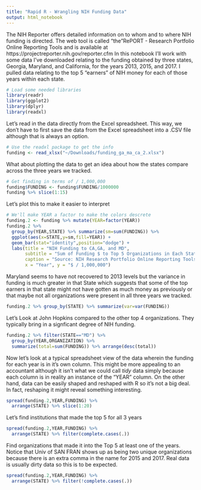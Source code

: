 ```yaml
---
title: "Rapid R - Wrangling NIH Funding Data"
output: html_notebook
---
```


The NIH Reporter offers detailed information on to whom and to where NIH funding is directed. The web tool
is called "the"RePORT - Research Portfolio Online Reporting Tools and is available at https://projectreporter.nih.gov/reporter.cfm  In this notebook I'll work with some data I've downloaded relating to the funding obtained by three states, Georgia, Maryland, and California, for the years 2013, 2015, and 2017. I pulled
data relating to the top 5 "earners" of NIH money for each of those years within each state. 


```r
# Load some needed libraries
library(readr)
library(ggplot2)
library(dplyr)
library(readxl)
```


Let's read in the data directly from the Excel spreadsheet. This way, we don't have to first save the data from the Excel spreadsheet into a .CSV file although that is always an option. 

```r
# Use the readxl package to get the info
funding <- read_xlsx("~/Downloads/funding_ga_ma_ca_2.xlsx")
```

What about plotting the data to get an idea about how the states compare across the three years we tracked. 

```r

# Get finding in terms of / 1,000,000
funding$FUNDING <- funding$FUNDING/1000000
funding %>% slice(1:15)
```

Let's plot this to make it easier to interpret

```r

# We'll make YEAR a factor to make the colors descrete
funding.2 <- funding %>% mutate(YEAR=factor(YEAR))
funding.2 %>% 
  group_by(YEAR,STATE) %>% summarize(sm=sum(FUNDING)) %>% 
  ggplot(aes(x=STATE,y=sm,fill=YEAR)) + 
  geom_bar(stat="identity",position="dodge") + 
  labs(title = "NIH Funding to CA,GA, and MD",
       subtitle = "Sum of Funding $ to Top 5 Organizations in Each State",
       caption = "Source: NIH Research Portfolio Online Reporting Tools", 
       x = "Year", y = "$ / 1,000,000") 

```



Maryland seems to have not recovered to 2013 levels but the variance in funding is much greater in that State which suggests that some of the top earners in that state might not have gotten as much money as previously or that maybe not all organizations were present in all three years we tracked. 

```r
funding.2 %>% group_by(STATE) %>% summarize(var=var(FUNDING))
```

Let's Look at John Hopkins compared to the other top 4 organizations. They typically bring in a signficant degree of NIH funding. 

```r
funding.2 %>% filter(STATE=="MD") %>% 
  group_by(YEAR,ORGANIZATION) %>% 
  summarize(total=sum(FUNDING)) %>% arrange(desc(total))

```


Now let's look at a typical spreadsheet view of the data wherein the funding for each year is in it's own
column. This might be more appealing to an accountant although it isn't what we could call *tidy* data simply
because each column is in reality an instance of the "YEAR" column. On the other hand, data can be easily shaped
and reshaped with R so it's not a big deal. In fact, reshaping it might reveal something interesting.

```r
spread(funding.2,YEAR,FUNDING) %>% 
  arrange(STATE) %>% slice(1:20)
```


Let's find institutions that made the top 5 for all 3 years

```r
spread(funding.2,YEAR,FUNDING) %>% 
  arrange(STATE) %>% filter(complete.cases(.))

```


Find organizations that made it into the Top 5 at least one of the years. Notice that Univ of SAN FRAN shows up as being two unique organizations because there is an extra comma in the name for 2015 and 2017. Real data is usually dirty data so this is to be expected. 

```r
spread(funding.2,YEAR,FUNDING) %>% 
  arrange(STATE) %>% filter(!complete.cases(.))

```



